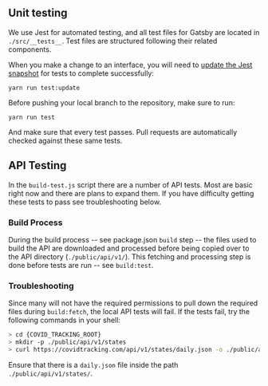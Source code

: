 
<Meta title="Unit testing" />

## Unit testing

We use Jest for automated testing, and all test files for Gatsby are located in `./src/__tests__`. Test files are structured following their related components.

When you make a change to an interface, you will need to [update the Jest snapshot](https://jestjs.io/docs/en/snapshot-testing) for tests to complete successfully:

```shell
yarn run test:update
```

Before pushing your local branch to the repository, make sure to run:

```shell
yarn run test
```

And make sure that every test passes. Pull requests are automatically checked against these same tests.

## API Testing

In the `build-test.js` script there are a number of API tests. Most are basic right now and there are plans to expand them. If you have difficulty getting these tests to pass see troubleshooting below.

### Build Process

During the build process -- see package.json `build` step -- the files used to build the API are downloaded and processed before being copied over to the API directory (`./public/api/v1/`). This fetching and processing step is done before tests are run -- see `build:test`.

### Troubleshooting

Since many will not have the required permissions to pull down the required files during `build:fetch`, the local API tests will fail. If the tests fail, try the following commands in your shell:

```bash session
> cd {COVID_TRACKING_ROOT}
> mkdir -p ./public/api/v1/states
> curl https://covidtracking.com/api/v1/states/daily.json -o ./public/api/v1/states/daily.json
```

Ensure that there is a `daily.json` file inside the path `./public/api/v1/states/`.
